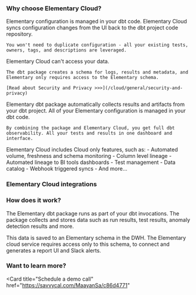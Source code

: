 ### Why choose Elementary Cloud?

<AccordionGroup>
  <Accordion title="Built for data developers" icon="code" iconType="solid">
    Elementary configuration is managed in your dbt code. 
    Elementary Cloud syncs configuration changes from the UI back to the dbt project code repository.

    You won't need to duplicate configuration - all your existing tests, owners, tags, and descriptions are leveraged. 
  </Accordion>

  <Accordion title="Secure by design" icon="lock" iconType="solid">
    Elementary Cloud can't access your data. 

    The dbt package creates a schema for logs, results and metadata, and Elementary only requires access to the Elementary schema.

    [Read about Security and Privacy >>>](/cloud/general/security-and-privacy) 
  </Accordion>

  <Accordion title="dbt native" icon="cube">
    Elementary dbt package automatically collects results and artifacts from your dbt project. All of your Elementary configuration is managed in your dbt code.  

    By combining the package and Elementary Cloud, you get full dbt observability. All your tests and results in one dashboard and interface.
  </Accordion>

  <Accordion title="Cloud only features and integrations" icon="stars" iconType="solid">
    Elementary Cloud includes Cloud only features, such as:
    - Automated volume, freshness and schema monitoring
    - Column level lineage
    - Automated lineage to BI tools dashboards
    - Test management
    - Data catalog
    - Webhook triggered syncs
    - And more...
  </Accordion>
</AccordionGroup>

### Elementary Cloud integrations

<Snippet file="cloud/integrations/cards-groups/cloud-integrations-cards.mdx" />

### How does it work?

The Elementary dbt package runs as part of your dbt invocations.
The package collects and stores data such as run results, test results, anomaly detection results and more.

This data is saved to an Elementary schema in the DWH.
The Elementary cloud service requires access only to this schema, to connect and generates a report UI and Slack alerts.

### Want to learn more?

<Card
title="Schedule a demo call"
href="https://savvycal.com/MaayanSa/c86d4771"
>
</Card>